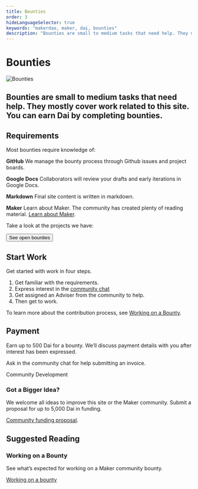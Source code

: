 ```yaml
---
title: Bounties
order: 3
hideLanguageSelector: true
keywords: "makerdao, maker, dai, bounties"
description: "Bounties are small to medium tasks that need help. They mostly cover work related to this site. You can earn Dai by completing bounties."
---
```


# Bounties

<InfoBlock>


![Bounties](/images/illustrations/Robot-1.png)

<Box>


## Bounties are small to medium tasks that need help. They mostly cover work related to this site. You can earn Dai by completing bounties.

</Box>


</InfoBlock>


## Requirements

Most bounties require knowledge of:

<Checklist>


**GitHub** We manage the bounty process through Github issues and project boards.

**Google Docs** Collaborators will review your drafts and early iterations in Google Docs.

**Markdown** Final site content is written in markdown.

**Maker** Learn about Maker. The community has created plenty of reading material. [Learn about Maker](/learn/).

</Checklist>


Take a look at the projects we have:

<Button primary outline to="https://github.com/makerdao/community/projects/2?card_filter_query=label%3A%22help+wanted%22">See open bounties</Button>

<CTA>


## Start Work

Get started with work in four steps.

1. Get familiar with the requirements.
2. Express interest in the [community chat](https://chat.makerdao.com/channel/community-development)
3. Get assigned an Adviser from the community to help.
4. Then get to work.

To learn more about the contribution process, see [Working on a Bounty](/contribute/bounties/working-on-a-bounty/).

</CTA>


## Payment

Earn up to 500 Dai for a bounty. We’ll discuss payment details with you after interest has been expressed.

Ask in the community chat for help submitting an invoice.

<Link  icon="rocketchat" to="https://chat.makerdao.com/channel/community-development">Community Development</Link>

### Got a Bigger Idea?

We welcome all ideas to improve this site or the Maker community. Submit a proposal for up to 5,000 Dai in funding.

[Community funding proposal](/funding/community-projects/).

## Suggested Reading

<Tout>


<Box>


### Working on a Bounty

See what’s expected for working on a Maker community bounty.

[Working on a bounty](/contribute/bounties/working-on-a-bounty/)

</Box>


</Tout>

